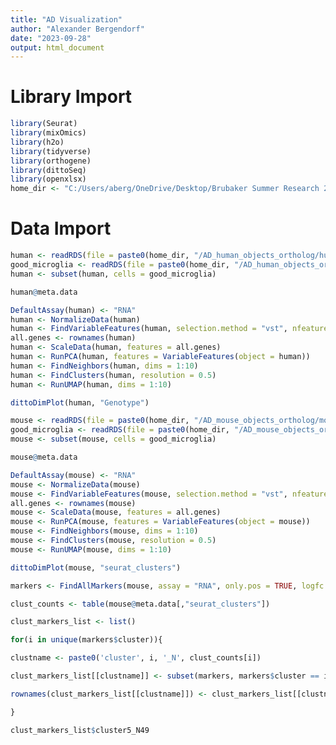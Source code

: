 ---
title: "AD Visualization"
author: "Alexander Bergendorf"
date: "2023-09-28"
output: html_document
---

# Library Import
```{r}
library(Seurat)
library(mixOmics)
library(h2o)
library(tidyverse)
library(orthogene)
library(dittoSeq)
library(openxlsx)
home_dir <- "C:/Users/aberg/OneDrive/Desktop/Brubaker Summer Research 2023"
```

# Data Import
```{r}
human <- readRDS(file = paste0(home_dir, "/AD_human_objects_ortholog/human_adwt_labeled_ortholog.RData"))
good_microglia <- readRDS(file = paste0(home_dir, "/AD_human_objects_ortholog/good_microglia_barcodes.RData"))
human <- subset(human, cells = good_microglia)
```

```{r}
human@meta.data
```


```{r}
DefaultAssay(human) <- "RNA"
human <- NormalizeData(human)
human <- FindVariableFeatures(human, selection.method = "vst", nfeatures = 3000)
all.genes <- rownames(human)
human <- ScaleData(human, features = all.genes)
human <- RunPCA(human, features = VariableFeatures(object = human))
human <- FindNeighbors(human, dims = 1:10)
human <- FindClusters(human, resolution = 0.5)
human <- RunUMAP(human, dims = 1:10)
```

```{r}
dittoDimPlot(human, "Genotype")
```


```{r}
mouse <- readRDS(file = paste0(home_dir, "/AD_mouse_objects_ortholog/mouse_adwt_labeled.RData"))
good_microglia <- readRDS(file = paste0(home_dir, "/AD_mouse_objects_ortholog/good_microglia_barcodes.RData"))
mouse <- subset(mouse, cells = good_microglia)
```

```{r}
mouse@meta.data
```


```{r}
DefaultAssay(mouse) <- "RNA"
mouse <- NormalizeData(mouse)
mouse <- FindVariableFeatures(mouse, selection.method = "vst", nfeatures = 3000)
all.genes <- rownames(mouse)
mouse <- ScaleData(mouse, features = all.genes)
mouse <- RunPCA(mouse, features = VariableFeatures(object = mouse))
mouse <- FindNeighbors(mouse, dims = 1:10)
mouse <- FindClusters(mouse, resolution = 0.5)
mouse <- RunUMAP(mouse, dims = 1:10)
```


```{r}
dittoDimPlot(mouse, "seurat_clusters")
```

```{r}
markers <- FindAllMarkers(mouse, assay = "RNA", only.pos = TRUE, logfc.threshold = 0.5, test.use = "MAST", latent.vars = "orig.ident") 

clust_counts <- table(mouse@meta.data[,"seurat_clusters"]) 

clust_markers_list <- list() 

for(i in unique(markers$cluster)){ 

clustname <- paste0('cluster', i, '_N', clust_counts[i]) 

clust_markers_list[[clustname]] <- subset(markers, markers$cluster == i) 

rownames(clust_markers_list[[clustname]]) <- clust_markers_list[[clustname]]$gene 

} 

clust_markers_list$cluster5_N49
```

